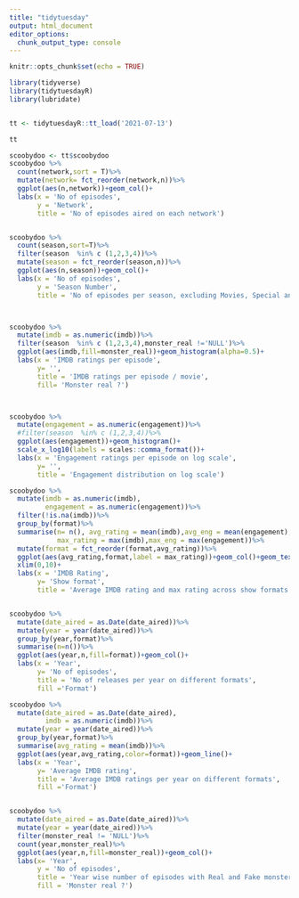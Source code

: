 ```yaml
---
title: "tidytuesday"
output: html_document
editor_options: 
  chunk_output_type: console
---
```


```r
knitr::opts_chunk$set(echo = TRUE)

library(tidyverse)
library(tidytuesdayR)
library(lubridate)


tt <- tidytuesdayR::tt_load('2021-07-13')

tt

scoobydoo <- tt$scoobydoo
scoobydoo %>%
  count(network,sort = T)%>%
  mutate(network= fct_reorder(network,n))%>%
  ggplot(aes(n,network))+geom_col()+
  labs(x = 'No of episodes',
       y = 'Network',
       title = 'No of episodes aired on each network')


scoobydoo %>% 
  count(season,sort=T)%>%
  filter(season  %in% c (1,2,3,4))%>%
  mutate(season = fct_reorder(season,n))%>%
  ggplot(aes(n,season))+geom_col()+
  labs(x = 'No of episodes',
       y = 'Season Number',
       title = 'No of episodes per season, excluding Movies, Special and Crossover')



scoobydoo %>% 
  mutate(imdb = as.numeric(imdb))%>%
  filter(season  %in% c (1,2,3,4),monster_real !='NULL')%>%
  ggplot(aes(imdb,fill=monster_real))+geom_histogram(alpha=0.5)+
  labs(x = 'IMDB ratings per episode',
       y= '',
       title = 'IMDB ratings per episode / movie',
       fill= 'Monster real ?')



scoobydoo %>% 
  mutate(engagement = as.numeric(engagement))%>%
  #filter(season  %in% c (1,2,3,4))%>%
  ggplot(aes(engagement))+geom_histogram()+
  scale_x_log10(labels = scales::comma_format())+
  labs(x = 'Engagement ratings per episode on log scale',
       y= '',
       title = 'Engagement distribution on log scale')

scoobydoo %>% 
  mutate(imdb = as.numeric(imdb),
         engagement = as.numeric(engagement))%>%
  filter(!is.na(imdb))%>%
  group_by(format)%>%
  summarise(n= n(), avg_rating = mean(imdb),avg_eng = mean(engagement),
            max_rating = max(imdb),max_eng = max(engagement))%>%
  mutate(format = fct_reorder(format,avg_rating))%>%
  ggplot(aes(avg_rating,format,label = max_rating))+geom_col()+geom_text(hjust = -2)+
  xlim(0,10)+
  labs(x = 'IMDB Rating',
       y= 'Show format',
       title = 'Average IMDB rating and max rating across show formats')


scoobydoo %>% 
  mutate(date_aired = as.Date(date_aired))%>%
  mutate(year = year(date_aired))%>%
  group_by(year,format)%>%
  summarise(n=n())%>%
  ggplot(aes(year,n,fill=format))+geom_col()+
  labs(x = 'Year',
       y= 'No of episodes',
       title = 'No of releases per year on different formats',
       fill ='Format')

scoobydoo %>% 
  mutate(date_aired = as.Date(date_aired),
         imdb = as.numeric(imdb))%>%
  mutate(year = year(date_aired))%>%
  group_by(year,format)%>%
  summarise(avg_rating = mean(imdb))%>%
  ggplot(aes(year,avg_rating,color=format))+geom_line()+
  labs(x = 'Year',
       y= 'Average IMDB rating',
       title = 'Average IMDB ratings per year on different formats',
       fill ='Format')


scoobydoo %>% 
  mutate(date_aired = as.Date(date_aired))%>%
  mutate(year = year(date_aired))%>%
  filter(monster_real != 'NULL')%>%
  count(year,monster_real)%>%
  ggplot(aes(year,n,fill=monster_real))+geom_col()+
  labs(x= 'Year',
       y = 'No of episodes',
       title = 'Year wise number of episodes with Real and Fake monsters',
       fill = 'Monster real ?')

```
